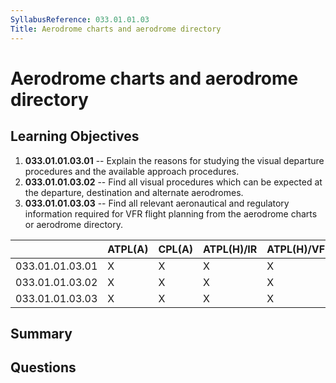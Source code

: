 ```yaml
---
SyllabusReference: 033.01.01.03
Title: Aerodrome charts and aerodrome directory
---
```


# Aerodrome charts and aerodrome directory

## Learning Objectives

1. **033.01.01.03.01** -- Explain the reasons for studying the visual departure
   procedures and the available approach procedures.
2. **033.01.01.03.02** -- Find all visual procedures which can be expected at the
   departure, destination and alternate aerodromes.
3. **033.01.01.03.03** -- Find all relevant aeronautical and regulatory
   information required for VFR flight planning from the aerodrome charts or
   aerodrome directory.

|                 | ATPL(A) | CPL(A) | ATPL(H)/IR | ATPL(H)/VFR | CPL(H) | IR  | CBIR(A) |
| --------------- | ------- | ------ | ---------- | ----------- | ------ | --- | ------- |
| 033.01.01.03.01 | X       | X      | X          | X           | X      |     |         |
| 033.01.01.03.02 | X       | X      | X          | X           | X      |     |         |
| 033.01.01.03.03 | X       | X      | X          | X           | X      |     |         |

## Summary

## Questions
